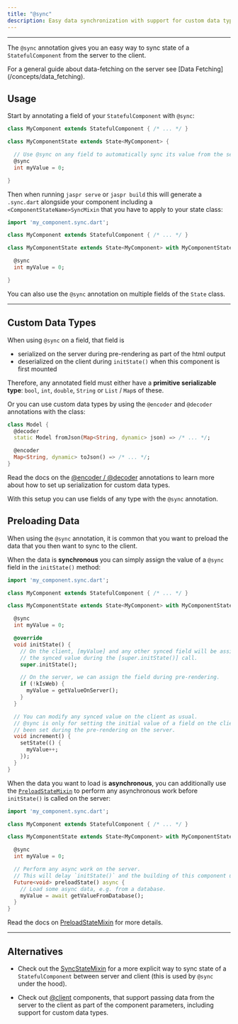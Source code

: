 ```yaml
---
title: "@sync"
description: Easy data synchronization with support for custom data types.
---
```


---

The `@sync` annotation gives you an easy way to sync state of a `StatefulComponent` from the server to the client.

<Info>
For a general guide about data-fetching on the server see [Data Fetching](/concepts/data_fetching).
</Info>

## Usage

Start by annotating a field of your `StatefulComponent` with `@sync`:

```dart title="lib/my_component.dart"
class MyComponent extends StatefulComponent { /* ... */ }

class MyComponentState extends State<MyComponent> {

  // Use @sync on any field to automatically sync its value from the server to the client.
  @sync
  int myValue = 0;

}
```

Then when running `jaspr serve` or `jaspr build` this will generate a `.sync.dart` alongside your component including
a `<ComponentStateName>SyncMixin` that you have to apply to your state class:

```dart title="lib/my_component.dart"
import 'my_component.sync.dart';

class MyComponent extends StatefulComponent { /* ... */ }

class MyComponentState extends State<MyComponent> with MyComponentStateSyncMixin {

  @sync
  int myValue = 0;

}
```

You can also use the `@sync` annotation on multiple fields of the `State` class.

---

## Custom Data Types

When using `@sync` on a field, that field is

- serialized on the server during pre-rendering as part of the html output
- deserialized on the client during `initState()` when this component is first mounted

Therefore, any annotated field must either have a **primitive serializable type**: `bool`, `int`, `double`, `String` or `List` / `Map`s of these.

Or you can use custom data types by using the `@encoder` and `@decoder` annotations with the class:

```dart title="model.dart"
class Model {
  @decoder
  static Model fromJson(Map<String, dynamic> json) => /* ... */;

  @encoder
  Map<String, dynamic> toJson() => /* ... */;
}
```

Read the docs on the [@encoder / @decoder](/utils/at_encoder_decoder) annotations to learn more about how to set up
serialization for custom data types.

With this setup you can use fields of any type with the `@sync` annotation.

## Preloading Data

When using the `@sync` annotation, it is common that you want to preload the data that you then want to sync to the client.

When the data is **synchronous** you can simply assign the value of a `@sync` field in the `initState()` method:

```dart title="lib/my_component.dart"
import 'my_component.sync.dart';

class MyComponent extends StatefulComponent { /* ... */ }

class MyComponentState extends State<MyComponent> with MyComponentStateSyncMixin {

  @sync
  int myValue = 0;

  @override
  void initState() {
    // On the client, [myValue] and any other synced field will be assigned
    // the synced value during the [super.initState()] call.
    super.initState();

    // On the server, we can assign the field during pre-rendering.
    if (!kIsWeb) {
      myValue = getValueOnServer();
    }
  }

  // You can modify any synced value on the client as usual.
  // @sync is only for setting the initial value of a field on the client to a value that has
  // been set during the pre-rendering on the server.
  void increment() {
    setState(() {
      myValue++;
    });
  }
}
```

When the data you want to load is **asynchronous**, you can additionally use the [`PreloadStateMixin`](/utils/preload_state_mixin)
to perform any asynchronous work before `initState()` is called on the server:

```dart title="lib/my_component.dart"
import 'my_component.sync.dart';

class MyComponent extends StatefulComponent { /* ... */ }

class MyComponentState extends State<MyComponent> with MyComponentStateSyncMixin, PreloadStateMixin {

  @sync
  int myValue = 0;

  // Perform any async work on the server.
  // This will delay `initState()` and the building of this component until the future is completed.
  Future<void> preloadState() async {
    // Load some async data, e.g. from a database.
    myValue = await getValueFromDatabase();
  }
}
```

Read the docs on [PreloadStateMixin](/utils/preload_state_mixin) for more details.

---

## Alternatives

- Check out the [SyncStateMixin](/utils/sync_state_mixin) for a more explicit way to sync state of a `StatefulComponent`
  between server and client (this is used by `@sync` under the hood).

- Check out [@client](/utils/at_client) components, that support passing data from the server to the client as part
  of the component parameters, including support for custom data types.

